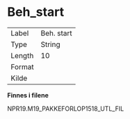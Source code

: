 
# Beh_start {-}

| | |
|----|----|
| Label    | Beh. start |
| Type     | String |
| Length   | 10    |
| Format   |  |
| Kilde    |   |

**Finnes i filene**

NPR19.M19_PAKKEFORLOP1518_UTL_FIL

